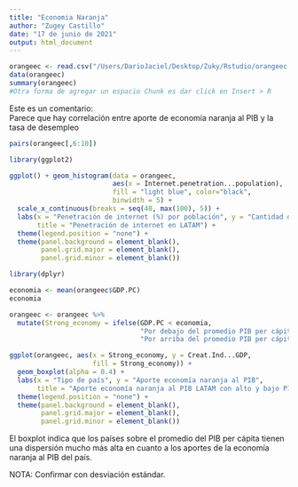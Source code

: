 ---
title: "Economia Naranja"
author: "Zugey Castillo"
date: "17 de junio de 2021"
output: html_document
---

```{r}
orangeec <- read.csv("/Users/DarioJaciel/Desktop/Zuky/Rstudio/orangeec.csv")
data(orangeec)
summary(orangeec)
#Otra forma de agregar un espacio Chunk es dar click en Insert > R
```
Este es un comentario:  
Parece que hay correlación entre aporte de economía naranja al PIB y la tasa de desempleo
```{r}
pairs(orangeec[,6:10])
```
```{r}
library(ggplot2)
```
```{r}
ggplot() + geom_histogram(data = orangeec,
                          aes(x = Internet.penetration...population),
                          fill = "light blue", color="black",
                          binwidth = 5) +
  scale_x_continuous(breaks = seq(40, max(100), 5)) +
  labs(x = "Penetración de internet (%) por población", y = "Cantidad de países",
       title = "Penetración de internet en LATAM") +
  theme(legend.position = "none") +
  theme(panel.background = element_blank(),
        panel.grid.major = element_blank(),
        panel.grid.minor = element_blank())
```
```{r}
library(dplyr)
```
```{r}
economia <- mean(orangeec$GDP.PC)
economia
```
```{r}
orangeec <- orangeec %>%
  mutate(Strong_economy = ifelse(GDP.PC < economia,
                                 "Por debajo del promedio PIB per cápita",
                                 "Por arriba del promedio PIB per cápita"))
```
```{r}
ggplot(orangeec, aes(x = Strong_economy, y = Creat.Ind...GDP,
                     fill = Strong_economy)) + 
  geom_boxplot(alpha = 0.4) +
  labs(x = "Tipo de país", y = "Aporte economía naranja al PIB",
       title = "Aporte economía naranja al PIB LATAM con alto y bajo PIB per cápita") + 
  theme(legend.position = "none") +
  theme(panel.background = element_blank(),
        panel.grid.major = element_blank(),
        panel.grid.minor = element_blank())
```
  
El boxplot indica que los países sobre el promedio del PIB per cápita tienen una dispersión mucho más alta en cuanto a los aportes de la economía naranja al PIB del país.  
  
NOTA: Confirmar con desviación estándar.
